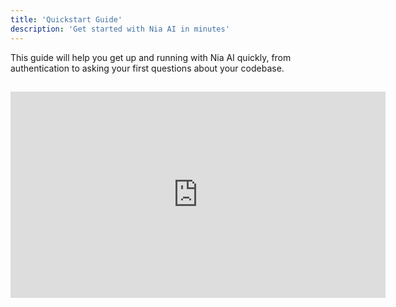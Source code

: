 ```yaml
---
title: 'Quickstart Guide'
description: 'Get started with Nia AI in minutes'
---
```


<Note>
  This guide will help you get up and running with Nia AI quickly, from authentication to asking your first questions about your codebase.
</Note>

##

<iframe width="600" height="330" src="https://www.youtube.com/embed/FrwQQ_rivpo?si=Tkpajj80nkRx5Oi4" title="YouTube video player" frameborder="0" allow="accelerometer; autoplay; clipboard-write; encrypted-media; gyroscope; picture-in-picture; web-share" referrerpolicy="strict-origin-when-cross-origin" allowfullscreen />



Getting Started
---------------

<Steps>
  <Step title="Sign Up">
    1. Visit [Nia AI](https://app.trynia.ai)

    2. Click "Sign In" or "Sign Up"

    3. Use your GitHub account or email for authentication

    <Tip>
      Using GitHub authentication gives you immediate access to your repositories.
    </Tip>
  </Step>

  <Step title="Create Your First Project">
    After logging in:

    1. Click "New Project" button

    2. Enter a project name (e.g., "My Backend API")

    3. Select the repository you want to analyze

    <Note>
      You can connect multiple repositories to different projects to keep your codebases organized.
    </Note>
  </Step>

  <Step title="Index Your Repository">
    ```bash
    # You can specify:
    - Main branch (default)
    - Specific branch
    - Commit hash
    ```

    <Warning>
      Initial indexing might take a few minutes depending on repository size.
    </Warning>
  </Step>
</Steps>

## Asking Questions

<CardGroup cols={2}>
  <Card title="Effective Questions">
    ✅ **Do Ask About**:

    * Code architecture

    * Implementation details

    * Function purposes

    * Dependencies

    * Best practices
  </Card>

  <Card title="Less Effective Questions">
    ❌ **Avoid Asking**:

    * Runtime errors

    * System-specific issues

    * Questions without context

    * Non-code related queries
  </Card>
</CardGroup>

### Question Examples

<AccordionGroup>
  <Accordion title="Code Understanding">
    ```markdown
    # Great Questions:
    - "How is user authentication implemented in this codebase?"
    - "What's the data flow for processing user requests?"
    - "Explain the error handling strategy in the API endpoints."
    ```
  </Accordion>

  <Accordion title="Implementation Details">
    ```markdown
    # Specific Queries:
    - "Show me how API rate limiting is implemented."
    - "What validation is used for user input?"
    - "How are database connections managed?"
    ```
  </Accordion>

  <Accordion title="Architecture Questions">
    ```markdown
    # System Design:
    - "Explain the project's folder structure and organization."
    - "How are environment variables managed?"
    - "What's the deployment pipeline look like?"
    ```
  </Accordion>
</AccordionGroup>

## Best Practices

### Project Organization

<Steps>
  <Step title="Separate Projects">
    Create different projects for:

    * Frontend codebase

    * Backend services

    * Infrastructure code
  </Step>

  <Step title="Regular Indexing">
    Re-index when you:

    * Make major changes

    * Switch branches

    * Pull updates
  </Step>

  <Step title="Chat Organization">
    * Use descriptive chat titles

    * Keep related questions in same chat

    * Create new chats for different topics
  </Step>
</Steps>

### Getting Better Answers

<CardGroup cols={2}>
  <Card title="Be Specific">
    * Reference specific files or functions

    * Provide context for your questions

    * Mention related components
  </Card>

  <Card title="Use Features">
    * Follow up on previous answers

    * Use code snippets when relevant

    * Leverage chat history
  </Card>
</CardGroup>

## Advanced Features

<Tabs>
  <Tab title="Model Selection">
    Choose between different AI models:

    * Claude 3 Sonnet (Default)

    * GPT-4

    * Gemini Pro

    * Deepseek V3 & R1

    Each model has different strengths for code analysis.
  </Tab>

  <Tab title="Repository Settings">
    Customize your project:

    * Branch selection

    * Ignore patterns

    * Access permissions

    * Indexing preferences
  </Tab>

  <Tab title="Integrations">
    Connect with:

    * GitHub

    * Slack

    * VS Code (coming soon)
  </Tab>
</Tabs>

## Tips for Success

<CardGroup cols={3}>
  <Card title="Keep Context">
    Stay within the same chat for related questions to maintain context
  </Card>

  <Card title="Be Patient">
    Allow time for thorough analysis of complex questions
  </Card>

  <Card title="Iterate">
    Refine questions based on previous answers
  </Card>
</CardGroup>

## Common Questions

<AccordionGroup>
  <Accordion title="How often should I re-index?">
    Re-index your repository when:

    * Making significant code changes

    * Switching to a different branch

    * After merging important PRs
  </Accordion>

  <Accordion title="What's the best way to start?">
    1. Start with broad questions about architecture

    2. Drill down into specific components

    3. Ask for examples and explanations
  </Accordion>

  <Accordion title="Can I ask about multiple files?">
    Yes! Nia AI understands relationships between files. Reference them in your question:
    "How does auth.ts interact with the user service?"
  </Accordion>
</AccordionGroup>

## Example Workflow

<Steps>
  <Step title="Initial Setup">
    ```bash
    1. Create new project "Backend API"
    2. Connect GitHub repository
    3. Index main branch
    ```
  </Step>

  <Step title="First Questions">
    ```markdown
    Ask:
    "Can you explain the overall architecture of this codebase?"
    "What are the main components and their responsibilities?"
    ```
  </Step>

  <Step title="Detailed Exploration">
    ```markdown
    Follow up with:
    "How is authentication implemented?"
    "Show me the API endpoints structure"
    ```
  </Step>

  <Step title="Specific Features">
    ```markdown
    Deep dive:
    "Explain the error handling in the user service"
    "How are database connections managed?"
    ```
  </Step>
</Steps>